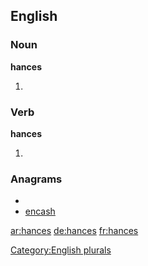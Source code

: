 ==English==

===Noun===
'''hances'''

# {{plural of |[[hance]]}}

===Verb===
'''hances'''

# {{third-person singular of|[[hance]]}}

===Anagrams===
* {{alphagram|acehns}}
* [[encash#English|encash]]

[[Category:English plurals]]

[[ar:hances]]
[[de:hances]]
[[fr:hances]]